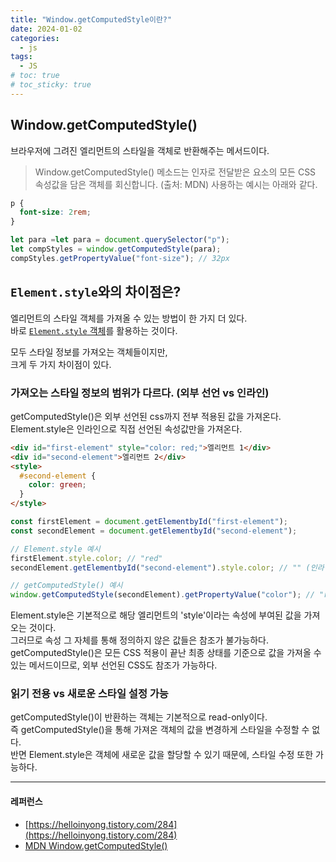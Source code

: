 ```yaml
---
title: "Window.getComputedStyle이란?"
date: 2024-01-02
categories:
  - js
tags:
  - JS
# toc: true
# toc_sticky: true
---
```


## Window.getComputedStyle()

브라우저에 그려진 엘리먼트의 스타일을 객체로 반환해주는 메서드이다.

> Window.getComputedStyle() 메소드는 인자로 전달받은 요소의 모든 CSS 속성값을 담은 객체를 회신합니다. (출처: MDN)
> 사용하는 예시는 아래와 같다.

```css
p {
  font-size: 2rem;
}
```

```javascript
let para =let para = document.querySelector("p");
let compStyles = window.getComputedStyle(para);
compStyles.getPropertyValue("font-size"); // 32px
```

## `Element.style`와의 차이점은?

엘리먼트의 스타일 객체를 가져올 수 있는 방법이 한 가지 더 있다.  
바로 [`Element.style` 객체](https://developer.mozilla.org/en-US/docs/Web/API/HTMLElement/style)를 활용하는 것이다.

모두 스타일 정보를 가져오는 객체들이지만,  
크게 두 가지 차이점이 있다.

### 가져오는 스타일 정보의 범위가 다르다. (외부 선언 vs 인라인)

getComputedStyle()은 외부 선언된 css까지 전부 적용된 값을 가져온다.  
Element.style은 인라인으로 직접 선언된 속성값만을 가져온다.

```html
<div id="first-element" style="color: red;">엘리먼트 1</div>
<div id="second-element">엘리먼트 2</div>
<style>
  #second-element {
    color: green;
  }
</style>
```

```javascript
const firstElement = document.getElementbyId("first-element");
const secondElement = document.getElementbyId("second-element");

// Element.style 예시
firstElement.style.color; // "red"
secondElement.getElementbyId("second-element").style.color; // "" (인라인 속성으로 정의되지 않았기 때문에)

// getComputedStyle() 예시
window.getComputedStyle(secondElement).getPropertyValue("color"); // "rgb(0, 128, 0)"
```

Element.style은 기본적으로 해당 엘리먼트의 'style'이라는 속성에 부여된 값을 가져오는 것이다.  
그러므로 속성 그 자체를 통해 정의하지 않은 값들은 참조가 불가능하다.  
getComputedStyle()은 모든 CSS 적용이 끝난 최종 상태를 기준으로 값을 가져올 수 있는 메서드이므로, 외부 선언된 CSS도 참조가 가능하다.

### 읽기 전용 vs 새로운 스타일 설정 가능

getComputedStyle()이 반환하는 객체는 기본적으로 read-only이다.  
즉 getComputedStyle()을 통해 가져온 객체의 값을 변경하게 스타일을 수정할 수 없다.  
반면 Element.style은 객체에 새로운 값을 할당할 수 있기 때문에, 스타일 수정 또한 가능하다.

---

#### 레퍼런스

- [https://helloinyong.tistory.com/284](https://helloinyong.tistory.com/284)
- [MDN Window.getComputedStyle()](https://developer.mozilla.org/ko/docs/Web/API/Window/getComputedStyle)
